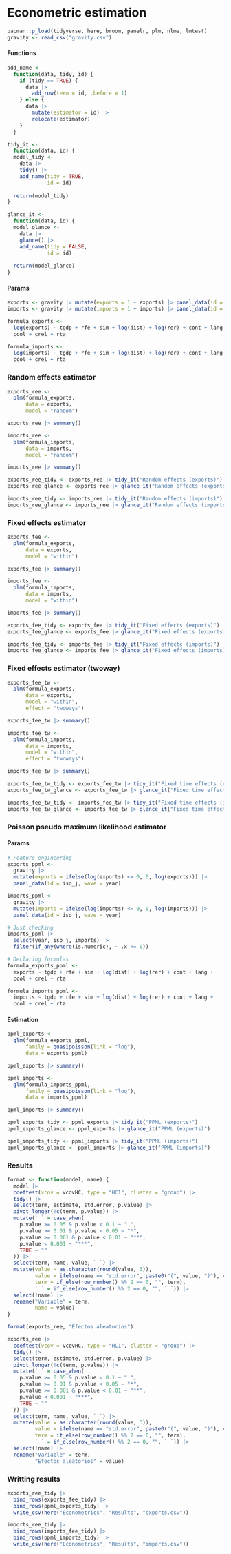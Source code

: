 # Econometric estimation

```r
pacman::p_load(tidyverse, here, broom, panelr, plm, nlme, lmtest)
gravity <- read_csv("gravity.csv")
```

#### Functions

```r
add_name <- 
  function(data, tidy, id) {
    if (tidy == TRUE) {
      data |> 
        add_row(term = id, .before = 1)
    } else {
      data |> 
        mutate(estimator = id) |> 
        relocate(estimator)
    }
  }

tidy_it <- 
  function(data, id) {
  model_tidy <- 
    data |> 
    tidy() |> 
    add_name(tidy = TRUE, 
             id = id)
  
  return(model_tidy)
}

glance_it <- 
  function(data, id) {
  model_glance <- 
    data |> 
    glance() |> 
    add_name(tidy = FALSE, 
             id = id)
  
  return(model_glance)
}
```

#### Params

```r
exports <- gravity |> mutate(exports = 1 + exports) |> panel_data(id = iso_j, wave = year)
imports <- gravity |> mutate(imports = 1 + imports) |> panel_data(id = iso_j, wave = year)
```

```r
formula_exports <- 
  log(exports) ~ tgdp + rfe + sim + log(dist) + log(rer) + cont + lang + 
  ccol + crel + rta

formula_imports <- 
  log(imports) ~ tgdp + rfe + sim + log(dist) + log(rer) + cont + lang + 
  ccol + crel + rta
```

### Random effects estimator

```r
exports_ree <- 
  plm(formula_exports,
      data = exports,
      model = "random")

exports_ree |> summary()
```

```r
imports_ree <- 
  plm(formula_imports,
      data = imports,
      model = "random")

imports_ree |> summary()
```

```r
exports_ree_tidy <- exports_ree |> tidy_it("Random effects (exports)")
exports_ree_glance <- exports_ree |> glance_it("Random effects (exports)")

imports_ree_tidy <- imports_ree |> tidy_it("Random effects (imports)")
imports_ree_glance <- imports_ree |> glance_it("Random effects (imports)")
```

### Fixed effects estimator

```r
exports_fee <- 
  plm(formula_exports,
      data = exports,
      model = "within")

exports_fee |> summary()
```

```r
imports_fee <- 
  plm(formula_imports,
      data = imports,
      model = "within")

imports_fee |> summary()
```

```r
exports_fee_tidy <- exports_fee |> tidy_it("Fixed effects (exports)")
exports_fee_glance <- exports_fee |> glance_it("Fixed effects (exports)")

imports_fee_tidy <- imports_fee |> tidy_it("Fixed effects (imports)")
imports_fee_glance <- imports_fee |> glance_it("Fixed effects (imports)")
```

### Fixed effects estimator (twoway)

```r
exports_fee_tw <- 
  plm(formula_exports,
      data = exports,
      model = "within",
      effect = "twoways")

exports_fee_tw |> summary()
```

```r
imports_fee_tw <- 
  plm(formula_imports,
      data = imports,
      model = "within",
      effect = "twoways")

imports_fee_tw |> summary()
```

```r
exports_fee_tw_tidy <- exports_fee_tw |> tidy_it("Fixed time effects (exports)")
exports_fee_tw_glance <- exports_fee_tw |> glance_it("Fixed time effects (exports)")

imports_fee_tw_tidy <- imports_fee_tw |> tidy_it("Fixed time effects (imports)")
imports_fee_tw_glance <- imports_fee_tw |> glance_it("Fixed time effects (imports)")
```

### Poisson pseudo maximum likelihood estimator

#### Params

```r
# Feature engineering
exports_ppml <- 
  gravity |> 
  mutate(exports = ifelse(log(exports) <= 0, 0, log(exports))) |> 
  panel_data(id = iso_j, wave = year)

imports_ppml <- 
  gravity |> 
  mutate(imports = ifelse(log(imports) <= 0, 0, log(imports))) |> 
  panel_data(id = iso_j, wave = year)
```

```r
# Just checking 
imports_ppml |> 
  select(year, iso_j, imports) |> 
  filter(if_any(where(is.numeric), ~ .x <= 0))
```

```r
# Declaring formulas
formula_exports_ppml <- 
  exports ~ tgdp + rfe + sim + log(dist) + log(rer) + cont + lang + 
  ccol + crel + rta

formula_imports_ppml <- 
  imports ~ tgdp + rfe + sim + log(dist) + log(rer) + cont + lang + 
  ccol + crel + rta
```

#### Estimation

```r
ppml_exports <- 
  glm(formula_exports_ppml,
      family = quasipoisson(link = "log"),
      data = exports_ppml)

ppml_exports |> summary()
```

```r
ppml_imports <- 
  glm(formula_imports_ppml,
      family = quasipoisson(link = "log"),
      data = imports_ppml)

ppml_imports |> summary()
```

```r
ppml_exports_tidy <- ppml_exports |> tidy_it("PPML (exports)")
ppml_exports_glance <- ppml_exports |> glance_it("PPML (exports)")

ppml_imports_tidy <- ppml_imports |> tidy_it("PPML (imports)")
ppml_imports_glance <- ppml_imports |> glance_it("PPML (imports)")
```

### Results

```r
format <- function(model, name) {
  model |> 
  coeftest(vcov = vcovHC, type = "HC1", cluster = "group") |> 
  tidy() |> 
  select(term, estimate, std.error, p.value) |> 
  pivot_longer(!c(term, p.value)) |> 
  mutate(` ` = case_when(
    p.value >= 0.05 & p.value < 0.1 ~ ".",
    p.value >= 0.01 & p.value < 0.05 ~ "*",
    p.value >= 0.001 & p.value < 0.01 ~ "**",
    p.value < 0.001 ~ "***",
    TRUE ~ ""
  )) |> 
  select(term, name, value, ` `) |> 
  mutate(value = as.character(round(value, 3)),
         value = ifelse(name == "std.error", paste0("(", value, ")"), value),
         term = if_else(row_number() %% 2 == 0, "", term),
         ` ` = if_else(row_number() %% 2 == 0, "", ` `)) |> 
  select(!name) |> 
  rename("Variable" = term,
         name = value)
}
```

```r
format(exports_ree, "Efectos aleatorios")
```

```r
exports_ree |> 
  coeftest(vcov = vcovHC, type = "HC1", cluster = "group") |> 
  tidy() |> 
  select(term, estimate, std.error, p.value) |> 
  pivot_longer(!c(term, p.value)) |> 
  mutate(` ` = case_when(
    p.value >= 0.05 & p.value < 0.1 ~ ".",
    p.value >= 0.01 & p.value < 0.05 ~ "*",
    p.value >= 0.001 & p.value < 0.01 ~ "**",
    p.value < 0.001 ~ "***",
    TRUE ~ ""
  )) |> 
  select(term, name, value, ` `) |> 
  mutate(value = as.character(round(value, 3)),
         value = ifelse(name == "std.error", paste0("(", value, ")"), value),
         term = if_else(row_number() %% 2 == 0, "", term),
         ` ` = if_else(row_number() %% 2 == 0, "", ` `)) |> 
  select(!name) |> 
  rename("Variable" = term,
         "Efectos aleatorios" = value)
```

### Writting results

```r
exports_ree_tidy |> 
  bind_rows(exports_fee_tidy) |> 
  bind_rows(ppml_exports_tidy) |> 
  write_csv(here("Econometrics", "Results", "exports.csv"))

imports_ree_tidy |> 
  bind_rows(imports_fee_tidy) |> 
  bind_rows(ppml_imports_tidy) |> 
  write_csv(here("Econometrics", "Results", "imports.csv"))
```
